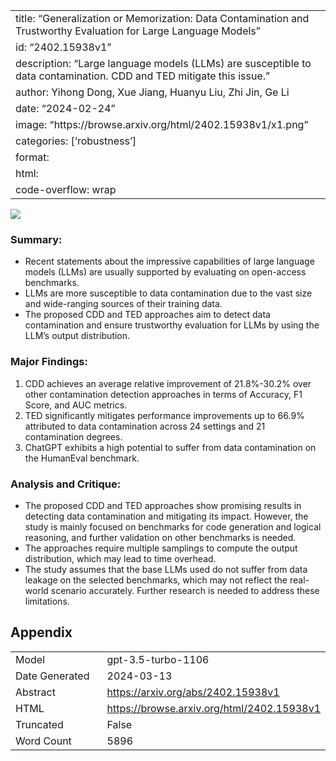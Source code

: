 
---
title: "Generalization or Memorization: Data Contamination and Trustworthy Evaluation for Large Language Models"
id: "2402.15938v1"
description: "Large language models (LLMs) are susceptible to data contamination. CDD and TED mitigate this issue."
author: Yihong Dong, Xue Jiang, Huanyu Liu, Zhi Jin, Ge Li
date: "2024-02-24"
image: "https://browse.arxiv.org/html/2402.15938v1/x1.png"
categories: ['robustness']
format:
  html:
    code-overflow: wrap
---

![](https://browse.arxiv.org/html/2402.15938v1/x1.png)

### Summary:
- Recent statements about the impressive capabilities of large language models (LLMs) are usually supported by evaluating on open-access benchmarks.
- LLMs are more susceptible to data contamination due to the vast size and wide-ranging sources of their training data.
- The proposed CDD and TED approaches aim to detect data contamination and ensure trustworthy evaluation for LLMs by using the LLM's output distribution.

### Major Findings:
1. CDD achieves an average relative improvement of 21.8%-30.2% over other contamination detection approaches in terms of Accuracy, F1 Score, and AUC metrics.
2. TED significantly mitigates performance improvements up to 66.9% attributed to data contamination across 24 settings and 21 contamination degrees.
3. ChatGPT exhibits a high potential to suffer from data contamination on the HumanEval benchmark.

### Analysis and Critique:
- The proposed CDD and TED approaches show promising results in detecting data contamination and mitigating its impact. However, the study is mainly focused on benchmarks for code generation and logical reasoning, and further validation on other benchmarks is needed.
- The approaches require multiple samplings to compute the output distribution, which may lead to time overhead.
- The study assumes that the base LLMs used do not suffer from data leakage on the selected benchmarks, which may not reflect the real-world scenario accurately. Further research is needed to address these limitations.

## Appendix

|          |          |
|----------|----------|
| Model     | gpt-3.5-turbo-1106       |
| Date Generated     | 2024-03-13       |
| Abstract | [https://arxiv.org/abs/2402.15938v1](https://arxiv.org/abs/2402.15938v1)        |
| HTML     | [https://browse.arxiv.org/html/2402.15938v1](https://browse.arxiv.org/html/2402.15938v1)       |
| Truncated       | False       |
| Word Count       | 5896       |